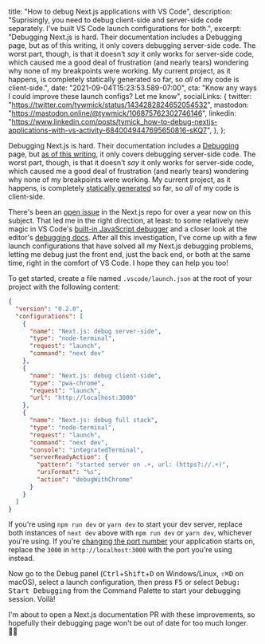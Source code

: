   title: "How to debug Next.js applications with VS Code",
  description:
    "Suprisingly, you need to debug client-side and server-side code separately. I've built VS Code launch configurations for both.",
  excerpt:
    "Debugging Next.js is hard. Their documentation includes a Debugging page, but as of this writing, it only covers debugging server-side code. The worst part, though, is that it doesn't _say_ it only works for server-side code, which caused me a good deal of frustration (and nearly tears) wondering why none of my breakpoints were working. My current project, as it happens, is completely statically generated so far, so _all_ of my code is client-side.",
  date: "2021-09-04T15:23:53.589-07:00",
  cta: "Know any ways I could improve these launch configs? Let me know",
  socialLinks: {
    twitter: "https://twitter.com/tywmick/status/1434282824652054532",
    mastodon: "https://mastodon.online/@tywmick/106875762302746146",
    linkedin:
      "https://www.linkedin.com/posts/tymick_how-to-debug-nextjs-applications-with-vs-activity-6840049447695650816-sKQ7",
  },
};

Debugging Next.js is hard. Their documentation includes a [Debugging][1] page,
but [as of this writing][2], it only covers debugging server-side code. The
worst part, though, is that it doesn't _say_ it only works for server-side code,
which caused me a good deal of frustration (and nearly tears) wondering why none
of my breakpoints were working. My current project, as it happens, is completely
[statically generated][3] so far, so _all_ of my code is client-side.

[1]: https://nextjs.org/docs/advanced-features/debugging
[2]:
  https://web.archive.org/web/20210904210536/https://nextjs.org/docs/advanced-features/debugging
[3]: https://nextjs.org/docs/advanced-features/automatic-static-optimization

There's been an [open issue][4] in the Next.js repo for over a year now on this
subject. That led me in the right direction, at least: to some relatively new
magic in VS Code's [built-in JavaScript debugger][5] and a closer look at the
editor's [debugging docs][6]. After all this investigation, I've come up with a
few launch configurations that have solved all my Next.js debugging problems,
letting me debug just the front end, just the back end, or both at the same
time, right in the comfort of VS Code. I hope they can help you too!

[4]: https://github.com/vercel/next.js/issues/16442
[5]: https://github.com/microsoft/vscode-js-debug
[6]: https://code.visualstudio.com/docs/editor/debugging

To get started, create a file named `.vscode/launch.json` at the root of your
project with the following content:

```json
{
  "version": "0.2.0",
  "configurations": [
    {
      "name": "Next.js: debug server-side",
      "type": "node-terminal",
      "request": "launch",
      "command": "next dev"
    },
    {
      "name": "Next.js: debug client-side",
      "type": "pwa-chrome",
      "request": "launch",
      "url": "http://localhost:3000"
    },
    {
      "name": "Next.js: debug full stack",
      "type": "node-terminal",
      "request": "launch",
      "command": "next dev",
      "console": "integratedTerminal",
      "serverReadyAction": {
        "pattern": "started server on .+, url: (https?://.+)",
        "uriFormat": "%s",
        "action": "debugWithChrome"
      }
    }
  ]
}
```

If you're using `npm run dev` or `yarn dev` to start your dev server, replace
both instances of `next dev` above with `npm run dev` or `yarn dev`, whichever
you're using. If you're [changing the port number][7] your application starts
on, replace the `3000` in `http://localhost:3000` with the port you're using
instead.

[7]: https://nextjs.org/docs/api-reference/cli#development

Now go to the Debug panel (<kbd>Ctrl</kbd>+<kbd>Shift</kbd>+<kbd>D</kbd> on
Windows/Linux, <kbd>⇧</kbd><kbd>⌘</kbd><kbd>D</kbd> on macOS), select a launch
configuration, then press <kbd>F5</kbd> or select <samp>Debug: Start
Debugging</samp> from the Command Palette to start your debugging session.
Voilà!

I'm about to open a Next.js documentation PR with these improvements, so
hopefully their debugging page won't be out of date for too much longer. 🤞🏼

<!--
Explicit wrapper export shouldn't be necessary, but when using MDX files as
Next.js pages, the [wrapper component][1] doesn't receive [`layoutProps`][2] as
it should. Perhaps this will be fixed in future versions of MDX and/or
@next/mdx?

[1]: https://mdxjs.com/getting-started#using-the-wrapper
[2]: https://mdxjs.com/advanced/components#layout-props
-->

